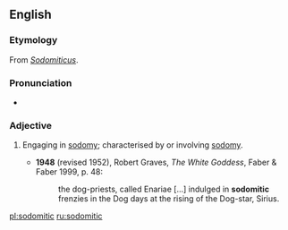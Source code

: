 ==English==

===Etymology===
From {{etyl|la|en}} ''[[Sodomiticus]]''.

===Pronunciation===
* {{IPA|/sɒdəˈmɪtɪk/|lang=en}}

===Adjective===
{{en-adj}}

# {{context|rare|lang=en}} Engaging in [[sodomy]]; characterised by or involving [[sodomy]].
#* '''1948''' (revised 1952), Robert Graves, ''The White Goddess'', Faber & Faber 1999, p. 48:
#*: the dog-priests, called Enariae [...] indulged in '''sodomitic''' frenzies in the Dog days at the rising of the Dog-star, Sirius.

[[pl:sodomitic]]
[[ru:sodomitic]]